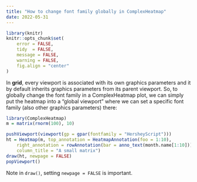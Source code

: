 ```yaml
---
title: "How to change font family globally in ComplexHeatmap"
date: 2022-05-31
---
```


```r
library(knitr)
knitr::opts_chunk$set(
    error = FALSE,
    tidy  = FALSE,
    message = FALSE,
    warning = FALSE,
    fig.align = "center"
)
```


In **grid**, every viewport is associated with its own graphics parameters and it by default inherits graphics parameters from
its parent viewport. So, to globally change the font family in a ComplexHeatmap plot, we can simply put the heatmap into
a "global viewport" where we can set a specific font family (also other graphics parameters) there:


```r
library(ComplexHeatmap)
m = matrix(rnorm(100), 10)

pushViewport(viewport(gp = gpar(fontfamily = "HersheyScript")))
ht = Heatmap(m, top_annotation = HeatmapAnnotation(foo = 1:10),
    right_annotation = rowAnnotation(bar = anno_text(month.name[1:10])),
    column_title = "A small matrix")
draw(ht, newpage = FALSE)
popViewport()
```

Note in `draw()`, setting `newpage = FALSE` is important.
